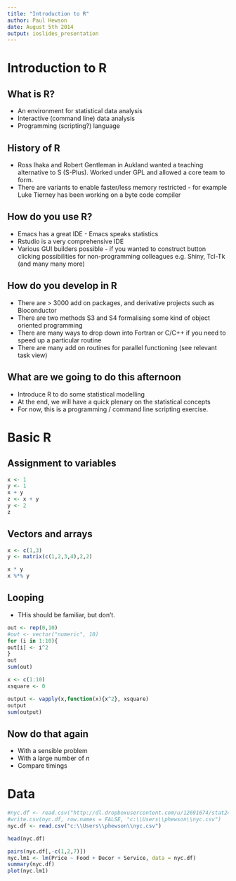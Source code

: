 ```yaml
---
title: "Introduction to R"
author: Paul Hewson
date: August 5th 2014
output: ioslides_presentation
---
```


# Introduction to R


## What is R?

- An environment for statistical data analysis
- Interactive (command line) data analysis
- Programming (scripting?) language

## History of R

- Ross Ihaka and Robert Gentleman in Aukland wanted a teaching alternative to S (S-Plus).   Worked under GPL and allowed a core team to form.
- There are variants to enable faster/less memory restricted - for example Luke Tierney has been working on a byte code compiler


## How do you use R?

- Emacs has a great IDE - Emacs speaks statistics
- Rstudio is a very comprehensive IDE
- Various GUI builders possible - if you wanted to construct button clicking possibilities for non-programming colleagues e.g. Shiny, Tcl-Tk (and many many more)

## How do you develop in R

- There are > 3000 add on packages, and derivative projects such as Bioconductor
- There are two methods S3 and S4 formalising some kind of object oriented programming
- There are many ways to drop down into Fortran or C/C++ if you need to speed up a particular routine
- There are many add on routines for parallel functioning (see relevant task view)

## What are we going to do this afternoon

- Introduce R to do some statistical modelling
- At the end, we will have a quick plenary on the statistical concepts
- For now, this is a programming / command line scripting exercise.




# Basic R


## Assignment to variables
```r
x <- 1
y <- 1
x + y
z <- x + y
y <- 2
z
```
## Vectors and arrays


```r
x <- c(1,3)
y <- matrix(c(1,2,3,4),2,2)

x * y
x %*% y
```


## Looping

- THis should be familiar, but don't.





```r
out <- rep(0,10)
#out <- vector("numeric", 10)
for (i in 1:10){
out[i] <- i^2
}
out
sum(out)
```

```r
x <- c(1:10)
xsquare <- 0

output <- vapply(x,function(x){x^2}, xsquare)
output
sum(output)
```


## Now do that again

- With a sensible problem
- With a large number of $n$
- Compare timings



# Data

```r
#nyc.df <- read.csv("http://dl.dropboxusercontent.com/u/12691674/stat2402/nyc.csv")
#write.csv(nyc.df, row.names = FALSE, "c:\\Users\\phewson\\nyc.csv")
nyc.df <- read.csv("c:\\Users\\phewson\\nyc.csv")

head(nyc.df)

pairs(nyc.df[,-c(1,2,7)])
nyc.lm1 <- lm(Price ~ Food + Decor + Service, data = nyc.df)
summary(nyc.df)
plot(nyc.lm1)
```








